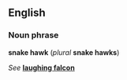 ==English==
===Noun phrase===
'''snake hawk''' (''plural'' '''snake hawks''')

''See'' '''[[laughing falcon]]'''